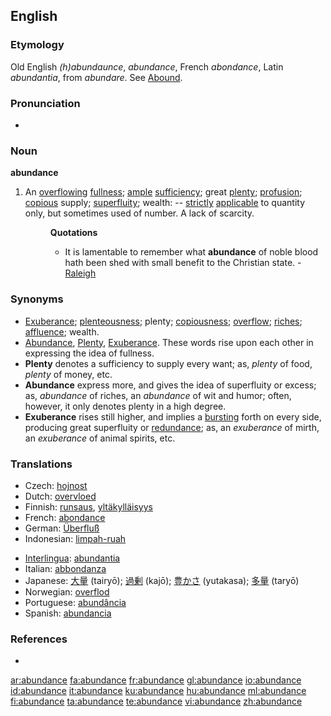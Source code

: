==English==

===Etymology===
Old English ''(h)abundaunce'', ''abundance'', French ''abondance'', Latin ''abundantia'', from ''abundare''. See [[Abound]].

===Pronunciation===
*{{audio|en-us-abundance.ogg|Audio (US)}}

===Noun===
'''abundance'''

# An [[overflowing]] [[fullness]]; [[ample]] [[sufficiency]]; great [[plenty]]; [[profusion]]; [[copious]] supply; [[superfluity]]; wealth: -- [[strictly]] [[applicable]] to quantity only, but sometimes used of number. A lack of scarcity.
#:'''Quotations'''
#:*It is lamentable to remember what '''abundance''' of noble blood hath been shed with small benefit to the Christian state. - [[Raleigh]]

===Synonyms===
*[[Exuberance]]; [[plenteousness]]; plenty; [[copiousness]]; [[overflow]]; [[riches]]; [[affluence]]; wealth.
*[[Abundance]], [[Plenty]], [[Exuberance]]. These words rise upon each other in expressing the idea of fullness.
*'''Plenty''' denotes a sufficiency to supply every want; as, ''plenty'' of food, ''plenty'' of money, etc.
*'''Abundance''' express more, and gives the idea of superfluity or excess; as, ''abundance'' of riches, an ''abundance'' of wit and humor; often, however, it only denotes plenty in a high degree.
*'''Exuberance''' rises still higher, and implies a [[bursting]] forth on every side, producing great superfluity or [[redundance]]; as, an ''exuberance'' of mirth, an ''exuberance'' of animal spirits, etc.

===Translations===
{{rfc-level|Translations at L3+ (AutoFormat would have corrected level of Synonyms)}}
{{top}}
*Czech: [[hojnost]] {{f}}
*Dutch: [[overvloed]]
*Finnish: [[runsaus]], [[yltäkylläisyys]]
*French: [[abondance]]
*German: [[Überfluß]]
*Indonesian: [[limpah-ruah]]
{{mid}}
*[[Interlingua]]: [[abundantia]]
*Italian: [[abbondanza]]
*Japanese: [[大量]] (tairyō); [[過剰]] (kajō); [[豊かさ]] (yutakasa); [[多量]] (taryō)
*Norwegian: [[overflod]] {{c}}
*Portuguese: [[abundância]] {{f}}
*Spanish: [[abundancia]]
{{bottom}}

===References===
*{{R:1913}}

[[ar:abundance]]
[[fa:abundance]]
[[fr:abundance]]
[[gl:abundance]]
[[io:abundance]]
[[id:abundance]]
[[it:abundance]]
[[ku:abundance]]
[[hu:abundance]]
[[ml:abundance]]
[[fi:abundance]]
[[ta:abundance]]
[[te:abundance]]
[[vi:abundance]]
[[zh:abundance]]